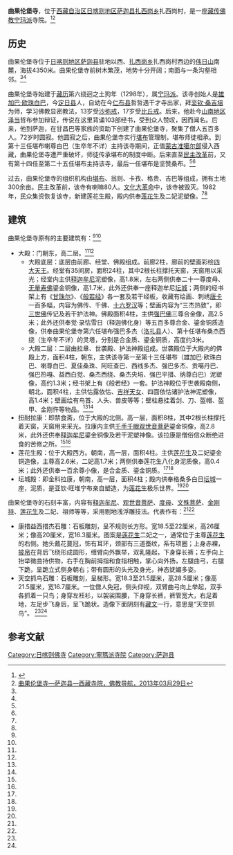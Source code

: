 {{Infobox Tibetan Buddhist monastery
|name =曲果伦堡寺
|image =
|image size = 250px
|alt = 
|caption = 
|t=
|w=
|to = 
|ipa={{IPA|}}
|z=
|thdl=
|e=
|tc=曲果倫堡寺
|s=曲果伦堡寺
|p=
|m=
|k=
|pushpin_map = 
|latd =  | latm =  | lats =  | latNS = 
|longd=  | longm= | longs =| longEW = 
|iso_region = 
|map_caption = 
|mapsize = 
|location_country = 中国
|location = {{CHN}}[[西藏自治区|西藏自治区]][[日喀则地区|日喀则地区]][[萨迦县|萨迦县]]
|coordinates_display =
|founded_by =
|date_founded =
|date_renovated =
|sect = [[宁玛派|宁玛派]]
|mather =
|children =
|dedicated_to = 
|tulku =
|head_lama = 
|head_mgh =
|no._of_monks = 
|architecture = 
|festivals =
|footnotes = 
}}

'''曲果伦堡寺'''，位于[[西藏自治区|西藏自治区]][[日喀则地区|日喀则地区]][[萨迦县|萨迦县]][[扎西岗乡_(萨迦县)|扎西岗乡]]扎西岗村，是一座[[藏传佛教|藏传佛教]][[宁玛派|宁玛派]]寺院。<ref name=zgxzw>{{Cite web |url=http://www.tibet.cn/09zcfj/wzz/201007/t20100701_600343.htm |title=曲果伦堡寺，中国西藏网，2005-07-05 |accessdate=2013-09-23 |archive-date=2012-11-05 |archive-url=https://web.archive.org/web/20121105213830/http://tibet.cn/09zcfj/wzz/201007/t20100701_600343.htm |dead-url=no }}</ref><ref name=fjdh>[http://www.fjdh.com/ffzt/fjhy/ahsy2013/03/192935220816.html 曲果伦堡寺—萨迦县—西藏寺院，佛教导航，2013年03月29日]{{Dead link|date=2018年7月 |bot=InternetArchiveBot |fix-attempted=no }}</ref>

==历史==
曲果伦堡寺位于[[日喀则地区|日喀则地区]][[萨迦县|萨迦县]]驻地以西、[[扎西岗乡_(萨迦县)|扎西岗乡]]扎西岗村西边的[[伟日山|伟日山]]南麓，海拔4350米。曲果伦堡寺前树木繁茂，地势十分开阔；南面与一条沟壑相邻。<ref name=zgxzw/><ref name=fjdh/>

曲果伦堡寺始建于[[藏历|藏历]]第六绕迥之土狗年（1298年），属[[宁玛派|宁玛派]]。该寺创始人是[[雄加巴·欧珠白巴|雄加巴·欧珠白巴]]，今[[定日县|定日县]]人，自幼在今[[仁布县|仁布县]]哲哲遇干才寺出家，拜[[衮钦·桑吉培|衮钦·桑吉培]]为师，学习佛教显密教法，13岁受[[沙弥戒|沙弥戒]]，17岁受[[比丘戒|比丘戒]]。后来，他赴今[[山南地区|山南地区]][[泽当镇|泽当]]哲布参加辩证，传说在这里背诵103部经书，受到众人赞叹，因而闻名。后来，他到萨迦，在甘昌巴等家族的资助下创建了曲果伦堡寺，聚集了僧人五百多人。72岁时圆寂。他圆寂之后，曲果伦堡寺实行[[堪布|堪布]]管理制，堪布师徒相承。到第十三任堪布喇尊白巴（生卒年不详）主持该寺期间，正值[[蒙古|蒙古]][[准噶尔部|准噶尔部]]侵入西藏，曲果伦堡寺遭严重破坏，师徒传承堪布的制度中断。后来直至[[民主改革|民主改革]]前，又有第十四任至第二十五任堪布主持该寺，最后一任堪布是坚赞桑布。<ref name=zgxzw/><ref name=fjdh/>

过去，曲果伦堡寺的组织机构由[[堪布|堪布]]、翁则、卡孜、格贵、吉巴等组成，拥有土地300余亩。民主改革前，该寺有喇嘛80人。[[文化大革命|文化大革命]]中，该寺被毁灭。1982年，民众集资恢复该寺，新建莲花生殿，殿内供奉[[莲花生|莲花生]]及二妃泥塑像。<ref name=zgxzw/><ref name=fjdh/>

==建筑==
曲果伦堡寺原有的主要建筑有：<ref name=zgxzw/><ref name=fjdh/>
*大殿：门朝东，高二层。<ref name=zgxzw/><ref name=fjdh/>
**大殿底层：底层由前廊、经堂、佛殿组成。前廊2柱，廊前的壁画彩绘[[四大天王|四大天王]]。经堂有35间房，面积24柱，其中2根长柱撑托天窗，天窗用以采光；经堂内主供[[释迦牟尼|释迦牟尼]]泥塑像，高1.8米，左右两侧供奉二十一尊度母、[[无量寿佛|无量寿佛]]鎏金铜像，高1.7米，此外还供奉一座释迦牟尼[[坛城|坛城]]；两侧的经书架上有《[[甘珠尔|甘珠尔]]》、《[[般若经|般若经]]》各一套及若干经板，收藏有绘画、刺绣[[唐卡|唐卡]]一百多幅，内容为佛传、千佛、[[十六罗汉|十六罗汉]]等；壁画内容为“三杰热敦”，即[[三世佛|三世佛]]传记及若干护法神。佛殿面积4柱，主供[[强巴佛|强巴佛]]三尊合金像，高2.5米；此外还供奉觉·录怙雪日（释迦佛化身）等五百多尊合金、鎏金铜质造像，供奉曲果伦堡寺第六任堪布强巴多杰（[[洛扎县|洛扎县]]人）、第十任堪布桑杰西绕（生卒年不详）的灵塔，分别是合金质、鎏金铜质，高度约3米。
**大殿二层：二层由拉章、世袭殿、护法神殿组成。世袭殿位于大殿内的佛殿上方，面积4柱，朝东，主供该寺第一至第十三任堪布（雄加巴·欧珠白巴、喇尊白巴、夏佳桑珠、阿旺查巴、西线多杰、强巴多杰、贡噶丹巴、强巴热嘎、益西白觉、桑杰西绕、桑杰央培、强巴平措、纳尊白巴）泥塑像，高约1.3米；经书架上有《般若经》一套。护法神殿位于世袭殿南侧，朝北，面积4柱，主供怙露依怙、[[吉祥天女|吉祥天女]]、四面依怙诸护法神泥塑像，高1.4米；壁画绘有鸟首、人头、兽皮等等；壁柱悬挂着剑、刀、盔帽、盔甲、金刚忤等物品。<ref name=zgxzw/><ref name=fjdh/>
*扭耐拉康：即禁食斋，位于大殿的北侧。高一层，面积8柱，其中2根长柱撑托着天窗，天窗用来采光。拉康内主供[[千手千眼观世音菩萨|千手千眼观世音菩萨]]鎏金铜像，高2.8米，此外还供奉[[释迦牟尼|释迦牟尼]]鎏金铜像及若干泥塑神像。该拉康是僧俗信众断绝进食的苦修之所。<ref name=zgxzw/><ref name=fjdh/>
*莲花生殿：位于大殿西方。朝南，高一层，面积4柱。主供[[莲花生|莲花生]]及二妃鎏金铜造像，主尊高2.6米，二妃高1.7米；两侧供奉莲花生八化身泥质像，高0.4米；此外还供奉一百余尊小像，是合金质、鎏金铜质。<ref name=zgxzw/><ref name=fjdh/>
*坛城殿：即金科拉康，朝南，高一层，面积4柱；殿内供奉格桑多白日[[坛城|坛城]]一座，泥质，是亚钦·旺堆宁布亲自塑造，为[[莲花生|莲花生]]极乐世界。<ref name=zgxzw/><ref name=fjdh/>

曲果伦堡寺的石刻丰富，内容有[[释迦牟尼|释迦牟尼]]、[[观世音菩萨|观世音菩萨]]、[[度母|度母]]、[[文殊菩萨|文殊菩萨]]、[[金刚持|金刚持]]、[[莲花生|莲花生]]及二妃、祖师等等，采用剔地浅浮雕技法。代表作有：<ref name=zgxzw/><ref name=fjdh/>
*康措益西措杰石雕：石板雕刻，呈不规则长方形。宽18.5至22厘米，高26厘米；像高20厘米，宽16.3厘米。图案是[[莲花生|莲花生]]二妃之一，通常位于主尊[[莲花生|莲花生]]的右侧。她头戴花蔓冠，饰有耳环，颈部有三道蚕纹，系有项圈；上身赤裸，[[披帛|披帛]]在背后飞绕形成圆形，缠臂向外飘举，双乳隆起，下身穿长裤；左手向上抬举微曲持供物，右手在胸前拇指和食指相触，掌心向外扬，左腿曲弓，右腿下跪，呈跪立式侧身朝右；带有圆形的头光及身光，神态妩媚多姿。
*天空抓鸟石雕：石板雕刻，呈梯形。宽18.3至21.5厘米，高28.5厘米；像高21.5厘米，宽16.7厘米。一位僧人免冠，侧头仰视，双臂曲弓向上举起，双手各抓着一只鸟；身穿左衽衫，以袈裟围腰，下身穿长裤，裤管宽大，右足着地，左足步飞身后，呈飞跪状。造像下面阴刻有[[藏文|藏文]]一行，意思是“天空抓鸟”。 <ref name=zgxzw/><ref name=fjdh/>

==参考文献==
{{reflist}}

{{日喀则地标}}
[[Category:日喀则佛寺|Category:日喀则佛寺]]
[[Category:寧瑪派寺院|Category:寧瑪派寺院]]
[[Category:萨迦县|Category:萨迦县]]